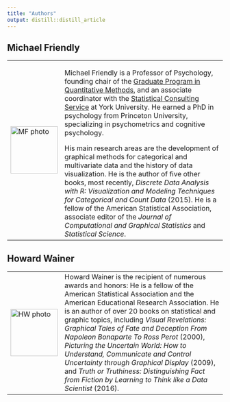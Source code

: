 ```yaml
---
title: "Authors"
output: distill::distill_article
---
```


## Michael Friendly

<table>
  <tr><td>
  <img src="images/MichaelFriendly.jpg" width="110" alt="MF photo"></td>
  <td>
  Michael Friendly is a Professor of Psychology, founding chair of the <a href="http://qm.info.yorku.ca/">Graduate Program in Quantitative Methods</a>, and an associate coordinator with the <a href="http://www.yorku.ca/isr/scs/">Statistical Consulting Service</a> at York University. He earned a PhD in psychology from Princeton University, specializing in psychometrics and cognitive psychology.
  
  His main research areas are the development of graphical methods for categorical and multivariate data and the history of data visualization. He is the author of five other books, most recently, *Discrete Data Analysis with R: Visualization and Modeling Techniques for Categorical and Count Data* (2015).  He is a	fellow of the American Statistical Association, associate editor of the *Journal of Computational and Graphical Statistics* and *Statistical Science*. 
  </td>
  </tr>
</table>

## Howard Wainer

<table>
  <tr><td>
  <img src="images/HowardWainer.jpg" width="110" alt="HW photo"></td>
  <td>
  Howard Wainer is the recipient of numerous awards and honors: He is a fellow of
  the American Statistical Association and the American Educational Research
  Association. He is an author of over 20 books on statistical and graphic topics,
  including *Visual Revelations: Graphical Tales of Fate and Deception From  Napoleon Bonaparte To Ross Perot* (2000), 
  *Picturing the Uncertain World: How to Understand, Communicate and Control Uncertainty through Graphical Display*
  (2009), and *Truth or Truthiness: Distinguishing Fact from Fiction by Learning to Think like a Data Scientist* (2016).
  </td>
  </tr>
</table>

<!--
Michael Friendly is a Fellow of the American Statistical Association, Professor
of Psychology and coordinator of the Statistical Consulting Service at York
University, and an associate editor of the Journal of Graphical and
Computational Statistics. He received his Ph.D. in psychometrics and cognitive
psychology from Princeton University. 

His current research work includes the
development of graphical methods for data visualization,
and the history of data visualization, where he is a world leader. In the
latter, he directs the <a href="http://datavis.ca/milestones/">Milestones Project</a>, 
a comprehensive catalog and database
of the principal developments in the histories of thematic cartography,
statistical graphics and data visualization. He is author of multiple books and
numerous research papers on these topics. His most recent previous book is 
<cite>Discrete Data Analysis with R: Visualization and Modeling Techniques for Categorical and Count Data</cite> (2015).

Howard Wainer is a statistician and author, the past Distinguished Research
Scientist at the National Board of Medical Examiners and previously a principal
research scientist at the Educational Testing Service. He received his Ph.D. in psychometrics
from Princeton University.

Howard Wainer is the recipient of numerous awards and honors: He is a fellow of
the American Statistical Association and the American Educational Research
Association. He is an author of over 20 books on statistical and graphic topics,
including 
<cite>Visual Revelations: Graphical Tales of Fate and Deception From
Napoleon Bonaparte To Ross Perot</cite> (2000), 
<cite>Picturing the Uncertain World: How to
Understand, Communicate and Control Uncertainty through Graphical Display</cite>
(2009), and 
<cite>Truth or Truthiness: Distinguishing Fact from Fiction by Learning to
Think like a Data Scientist</cite> (2016).
-->

